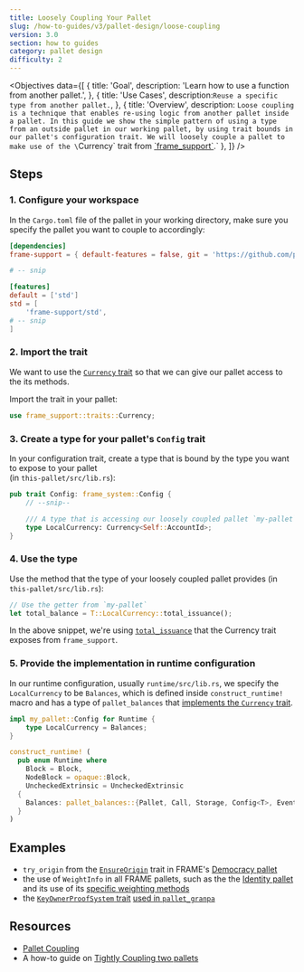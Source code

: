 ```yaml
---
title: Loosely Coupling Your Pallet
slug: /how-to-guides/v3/pallet-design/loose-coupling
version: 3.0
section: how to guides
category: pallet design
difficulty: 2
---
```


<Objectives
  data={[
    {
      title: 'Goal',
      description: 'Learn how to use a function from another pallet.',
    },
    {
      title: 'Use Cases',
      description:`Reuse a specific type from another pallet.`,
    },
    {
      title: 'Overview',
      description:
        `Loose coupling is a technique that enables re-using logic from another pallet inside a pallet. In this guide
        we show the simple pattern of using a type from an outside pallet in our working pallet, by using
        trait bounds in our pallet's configuration trait. We will loosely couple a pallet to make use of the \`Currency\` trait
        from [\`frame_support\`](/rustdocs/latest/frame_support/traits/tokens/currency/trait.Currency.html).`
    },
  ]}
/>

## Steps

### 1. Configure your workspace

In the `Cargo.toml` file of the pallet in your working directory, make sure you specify the 
pallet you want to couple to accordingly:

```toml
[dependencies]
frame-support = { default-features = false, git = 'https://github.com/paritytech/substrate.git', tag = 'monthly-2021-08', version = '4.0.0-dev' }

# -- snip 

[features]
default = ['std']
std = [
	'frame-support/std',
# -- snip 
]
```

### 2. Import the trait

We want to use the [`Currency` trait](/rustdocs/latest/frame_support/traits/tokens/currency/trait.Currency.html) so 
that we can give our pallet access to the its methods. 

Import the trait in your pallet:

```rust
use frame_support::traits::Currency;
```

### 3. Create a type for your pallet's `Config` trait

In your configuration trait, create a type that is bound by the type you want to expose to your pallet  
(in `this-pallet/src/lib.rs`):

```rust
pub trait Config: frame_system::Config {
    // --snip--

    /// A type that is accessing our loosely coupled pallet `my-pallet`
    type LocalCurrency: Currency<Self::AccountId>;
}
```

### 4. Use the type

Use the method that the type of your loosely coupled pallet provides (in `this-pallet/src/lib.rs`):

```rust
// Use the getter from `my-pallet`
let total_balance = T::LocalCurrency::total_issuance();
```

In the above snippet, we're using [`total_issuance`](https://substrate.dev/rustdocs/latest/frame_support/traits/tokens/currency/trait.Currency.html#tymethod.total_issuance) 
that the Currency trait exposes from `frame_support`.

### 5. Provide the implementation in runtime configuration

In our runtime configuration, usually `runtime/src/lib.rs`, we specify the `LocalCurrency` to be
`Balances`, which is defined inside `construct_runtime!` macro and has a type of `pallet_balances`
that [implements the `Currency` trait](https://substrate.dev/rustdocs/latest/pallet_balances/index.html#implementations-1).

```rust
impl my_pallet::Config for Runtime {
    type LocalCurrency = Balances;
}

construct_runtime! (
  pub enum Runtime where
    Block = Block,
    NodeBlock = opaque::Block,
    UncheckedExtrinsic = UncheckedExtrinsic
  {
    Balances: pallet_balances::{Pallet, Call, Storage, Config<T>, Event<T>},
  }
)
```

## Examples

- `try_origin` from the [`EnsureOrigin`](https://substrate.dev/rustdocs/latest/frame_support/traits/trait.EnsureOrigin.html) trait 
in FRAME's [Democracy pallet](https://github.com/paritytech/substrate/blob/master/frame/democracy/src/lib.rs#L294-L352)
- the use of `WeightInfo` in all FRAME pallets, such as the 
the [Identity pallet](https://github.com/paritytech/substrate/blob/master/frame/identity/src/lib.rs#L149-L151) and its use of its 
[specific weighting methods](https://github.com/paritytech/substrate/blob/master/frame/identity/src/weights.rs#L46-L64) 
- the [`KeyOwnerProofSystem` trait](https://substrate.dev/rustdocs/latest/frame_support/traits/trait.KeyOwnerProofSystem.html) 
[used in `pallet_granpa`](https://github.com/paritytech/substrate/blob/master/frame/grandpa/src/lib.rs#L106)

## Resources

- [Pallet Coupling]((/runtime/pallet-coupling))
- A how-to guide on [Tightly Coupling two pallets](/tight-coupling)
